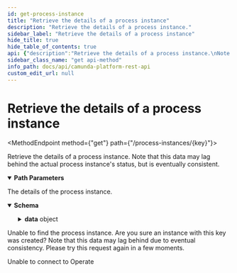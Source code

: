 ```yaml
---
id: get-process-instance
title: "Retrieve the details of a process instance"
description: "Retrieve the details of a process instance."
sidebar_label: "Retrieve the details of a process instance"
hide_title: true
hide_table_of_contents: true
api: {"description":"Retrieve the details of a process instance.\nNote that this data may lag behind the actual process instance's status, but is eventually consistent.","operationId":"getProcessInstance","parameters":[{"name":"key","description":"Key (unique identifier) of the process instance","in":"path","required":true,"schema":{"type":"integer","format":"int64"}}],"responses":{"200":{"description":"The details of the process instance.","content":{"application/json":{"schema":{"title":"A response to a request to retrieve ProcessInstanceDetails","description":"A response to a request to retrieve ProcessInstanceDetails","type":"object","properties":{"data":{"title":"A process instance","description":"A process instance","type":"object","properties":{"processDefinitionKey":{"type":"integer","format":"int64","description":"Key of the process which this instance belongs to"},"bpmnProcessId":{"type":"string","description":"BPMN process id of the process which this instance belongs to"},"version":{"type":"integer","description":"Version of the process which this instance belongs to"},"processInstanceKey":{"type":"integer","format":"int64","description":"Unique key of the process instance on the partition"},"parentInstanceKey":{"type":"integer","format":"int64","description":"Unique key of the process instance which this instance is a part of (e.g. called from call activity), or null if it has no parent instance"},"status":{"type":"string","description":"The status of the process instance","enum":["activated","has_incident","completed","terminated"]},"startedAt":{"type":"string","description":"Timestamp when the process instance was started, in ISO 8601 representation"},"endedAt":{"type":"string","description":"Timestamp when the process instance was ended, in ISO 8601 representation, or null if it has yet ended"}}},"error":{"type":"string"}}}}}},"404":{"description":"Unable to find the process instance. Are you sure an instance with this key was created? Note that this data may lag behind due to eventual consistency. Please try this request again in a few moments."},"503":{"description":"Unable to connect to Operate"}},"tags":["Insights"],"method":"get","path":"/process-instances/{key}","info":{"title":"Camunda Platform REST API","description":"REST API to interact with Camunda Platform 8.\n\n:::caution\n\nThis API is not yet stable - we may break backward compatibility in newer releases of `v0`.\n\n:::","version":"0.2.0-SNAPSHOT","externalDocs":{"description":"Find out more","url":"https://korthout.github.io/camunda-platform-rest-api/"}},"postman":{"name":"Retrieve the details of a process instance","description":{"content":"Retrieve the details of a process instance.\nNote that this data may lag behind the actual process instance's status, but is eventually consistent.","type":"text/plain"},"url":{"path":["process-instances",":key"],"host":["{{baseUrl}}"],"query":[],"variable":[{"disabled":false,"description":{"content":"(Required) Key (unique identifier) of the process instance","type":"text/plain"},"type":"any","value":"","key":"key"}]},"header":[{"key":"Accept","value":"application/json"}],"method":"GET"}}
sidebar_class_name: "get api-method"
info_path: docs/api/camunda-platform-rest-api
custom_edit_url: null
---
```



<h1 className={"openapi__heading"}>Retrieve the details of a process instance</h1>

<MethodEndpoint method={"get"} path={"/process-instances/{key}"}></MethodEndpoint>



Retrieve the details of a process instance.
Note that this data may lag behind the actual process instance's status, but is eventually consistent.

<details style={{"marginBottom":"1rem"}} className={"openapi-markdown__details"} data-collapsed={false} open={true}><summary style={{}}><strong>Path Parameters</strong></summary><div><ul><ParamsItem className={"paramsItem"} param={{"name":"key","description":"Key (unique identifier) of the process instance","in":"path","required":true,"schema":{"type":"integer","format":"int64"}}}></ParamsItem></ul></div></details><div><div><ApiTabs><TabItem label={"200"} value={"200"}><div>

The details of the process instance.

</div><div><MimeTabs className={"openapi-tabs__mime"} schemaType={"response"}><TabItem label={"application/json"} value={"application/json"}><SchemaTabs className={"openapi-tabs__schema"}><TabItem label={"Schema"} value={"Schema"}><details style={{}} className={"openapi-markdown__details"} data-collapsed={false} open={true}><summary style={{"textAlign":"left"}}><strong>Schema</strong></summary><div style={{"textAlign":"left","marginLeft":"1rem"}}></div><ul style={{"marginLeft":"1rem"}}><SchemaItem collapsible={true} className={"schemaItem"}><details style={{}} className={"openapi-markdown__details"}><summary style={{}}><strong>data</strong><span style={{"opacity":"0.6"}}> object</span></summary><div style={{"marginLeft":"1rem"}}><div style={{"marginTop":".5rem","marginBottom":".5rem"}}>

A process instance

</div><SchemaItem collapsible={false} name={"processDefinitionKey"} required={false} schemaName={"int64"} qualifierMessage={undefined} schema={{"type":"integer","format":"int64","description":"Key of the process which this instance belongs to"}}></SchemaItem><SchemaItem collapsible={false} name={"bpmnProcessId"} required={false} schemaName={"string"} qualifierMessage={undefined} schema={{"type":"string","description":"BPMN process id of the process which this instance belongs to"}}></SchemaItem><SchemaItem collapsible={false} name={"version"} required={false} schemaName={"integer"} qualifierMessage={undefined} schema={{"type":"integer","description":"Version of the process which this instance belongs to"}}></SchemaItem><SchemaItem collapsible={false} name={"processInstanceKey"} required={false} schemaName={"int64"} qualifierMessage={undefined} schema={{"type":"integer","format":"int64","description":"Unique key of the process instance on the partition"}}></SchemaItem><SchemaItem collapsible={false} name={"parentInstanceKey"} required={false} schemaName={"int64"} qualifierMessage={undefined} schema={{"type":"integer","format":"int64","description":"Unique key of the process instance which this instance is a part of (e.g. called from call activity), or null if it has no parent instance"}}></SchemaItem><SchemaItem collapsible={false} name={"status"} required={false} schemaName={"string"} qualifierMessage={"**Possible values:** [`activated`, `has_incident`, `completed`, `terminated`]"} schema={{"type":"string","description":"The status of the process instance","enum":["activated","has_incident","completed","terminated"]}}></SchemaItem><SchemaItem collapsible={false} name={"startedAt"} required={false} schemaName={"string"} qualifierMessage={undefined} schema={{"type":"string","description":"Timestamp when the process instance was started, in ISO 8601 representation"}}></SchemaItem><SchemaItem collapsible={false} name={"endedAt"} required={false} schemaName={"string"} qualifierMessage={undefined} schema={{"type":"string","description":"Timestamp when the process instance was ended, in ISO 8601 representation, or null if it has yet ended"}}></SchemaItem></div></details></SchemaItem><SchemaItem collapsible={false} name={"error"} required={false} schemaName={"string"} qualifierMessage={undefined} schema={{"type":"string"}}></SchemaItem></ul></details></TabItem><TabItem label={"Example (from schema)"} value={"Example (from schema)"}><ResponseSamples responseExample={"{\n  \"data\": {\n    \"processDefinitionKey\": 0,\n    \"bpmnProcessId\": \"string\",\n    \"version\": 0,\n    \"processInstanceKey\": 0,\n    \"parentInstanceKey\": 0,\n    \"status\": \"activated\",\n    \"startedAt\": \"string\",\n    \"endedAt\": \"string\"\n  },\n  \"error\": \"string\"\n}"} language={"json"}></ResponseSamples></TabItem></SchemaTabs></TabItem></MimeTabs></div></TabItem><TabItem label={"404"} value={"404"}><div>

Unable to find the process instance. Are you sure an instance with this key was created? Note that this data may lag behind due to eventual consistency. Please try this request again in a few moments.

</div><div></div></TabItem><TabItem label={"503"} value={"503"}><div>

Unable to connect to Operate

</div><div></div></TabItem></ApiTabs></div></div>
      